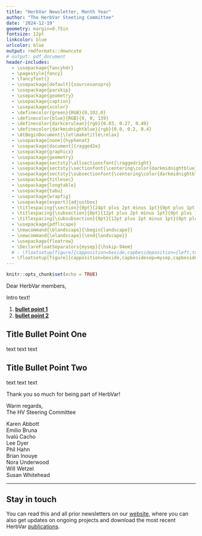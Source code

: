 ```yaml
---
title: "HerbVar Newsletter, Month Year"
author: "The HerbVar Steeting Committee" 
date: '2024-12-19'
geometry: margin=0.75in
fontsize: 12pt
linkcolor: blue
urlcolor: blue
output: rmdformats::downcute
# output: pdf_document
header-includes:
  - \usepackage{fancyhdr}
  - \pagestyle{fancy}
  - \fancyfoot{}
  - \usepackage[default]{sourcesanspro}
  - \usepackage{parskip}
  - \usepackage{geometry}
  - \usepackage{caption}
  - \usepackage{xcolor}
  - \definecolor{green}{RGB}{0,102,0}
  - \definecolor{blue}{RGB}{0, 0, 139}
  - \definecolor{darkcerulean}{rgb}{0.03, 0.27, 0.49}
  - \definecolor{darkmidnightblue}{rgb}{0.0, 0.2, 0.4}
  - \AtBeginDocument{\let\maketitle\relax}
  - \usepackage[none]{hyphenat}
  - \usepackage[document]{ragged2e}
  - \usepackage{graphicx}
  - \usepackage{geometry}
  - \usepackage{sectsty}\allsectionsfont{\raggedright}
  - \usepackage{sectsty}\sectionfont{\centering\color{darkmidnightblue}}
  - \usepackage{sectsty}\subsectionfont{\centering\color{darkmidnightblue}}
  - \usepackage{titlesec}
  - \usepackage{longtable}
  - \usepackage{tabu}
  - \usepackage{wrapfig}
  - \usepackage[export]{adjustbox}
  - \titlespacing{\section}{0pt}{24pt plus 2pt minus 1pt}{0pt plus 1pt minus 1pt}
  - \titlespacing{\subsection}{0pt}{12pt plus 2pt minus 1pt}{0pt plus 1pt minus 1pt}
  - \titlespacing{\subsubsection}{0pt}{12pt plus 2pt minus 1pt}{0pt plus 1pt minus 1pt}
  - \usepackage{pdflscape}
  - \newcommand{\blandscape}{\begin{landscape}}
  - \newcommand{\elandscape}{\end{landscape}}
  - \usepackage{floatrow}
  - \DeclareFloatSeparators{mysep}{\hskip-94em}
  # - \floatsetup[figure]{capposition=beside,capbesideposition={left,top}}
  - \floatsetup[figure]{capposition=beside,capbesidesep=mysep,capbesideposition={right, center}}
---
```



\thispagestyle{empty}

<!-- ```{r setup_syllabus, include=FALSE} -->
<!-- knitr::opts_chunk$set(echo = TRUE) -->
<!-- library(RColorBrewer) -->
<!-- library(viridis)    -->
<!-- ``` -->

<!-- ```{r banner, echo=FALSE, include=TRUE, out.width = '100%', fig.align="center"} -->
<!-- knitr::include_graphics("./icons/banner.png") -->
<!-- # knitr::include_graphics("./icons/hummingbird.png") -->
<!-- ``` -->

```r
knitr::opts_chunk$set(echo = TRUE)
```

Dear HerbVar members,

Intro text!

1. **[bullet point 1](#anchor1)**  
2. **[bullet point 2](#anchor2)**  

##  Title Bullet Point One {#anchor1}

text text text 

##  Title Bullet Point Two {#anchor2}
text text text 


Thank you so much for being part of HerbVar!

Warm regards,  
The HV Steering Committee

Karen Abbott  
Emilio Bruna  
Ivalú Cacho  
Lee Dyer  
Phil Hahn  
Brian Inouye  
Nora Underwood  
Will Wetzel  
Susan Whitehead

---
## Stay in touch

You can read this and all prior newsletters on our [website](https://herbvar.org/), where you can also get updates on ongoing projects and download the most recent HerbVar [publications](https://herbvar.org/products.html).



